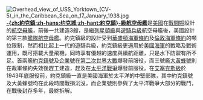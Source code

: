 [[File:Overhead_view_of_USS_Yorktown_(CV-5)_in_the_Caribbean_Sea_on_17_January_1938.jpg|left]]
'''[[約克鎮級航空母艦|-{zh:約克鎮;zh-hans:约克城;zh-hant:約克鎮}-級航空母艦]]'''是[[美國|美國]]在[[戰間期|戰間期]]設計的[[航空母艦|航空母艦]]，前後一共建造3艘，是繼[[列星頓級航空母艦|列星頓級]]與[[遊騎兵號航空母艦|遊騎兵級]]航空母艦後，美國設計的第三款[[艦隊航空母艦|艦隊航空母艦]]。約克鎮級的設計受到[[華盛頓海軍條約|華盛頓海軍條約]]及[[倫敦海軍條約|倫敦海軍條約]]的噸位限制，然而相比起上一代的遊騎兵級，約克鎮級更適用於[[美國海軍|美國海軍]]的戰略及戰術運用，既可搭載大量飛機，同時享有優越的速度與續航距離，只是水下防禦有所不足。首兩艦[[約克鎮號航空母艦_(CV-5)|約克鎮號]]及[[企業號航空母艦_(CV-6)|企業號]]在[[第二次世界大戰|第二次世界大戰]]爆發前服役，而三號艦[[大黃蜂號航空母艦_(CV-8)|大黃蜂號]]則在裁軍條約失效後趕工建造，趕及在[[太平洋戰爭|太平洋戰爭]]爆發前服役。在[[艾塞克斯級航空母艦|艾塞克斯級]]於1943年底服役前，約克鎮級一直是美國海軍於太平洋的中堅部隊，其中約克鎮號及大黃蜂號均在此段時間戰損沉沒，而企業號則參與了太平洋戰爭大部分的戰鬥，在戰後封存多年，最終拆解。